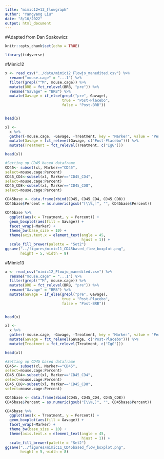 ```yaml
---
title: "mimic12+13_flowgraph"
author: "Yangyang Liu"
date: "8/16/2022"
output: html_document
---
```

#Adapted from Dan Spakowicz

```r
knitr::opts_chunk$set(echo = TRUE)

library(tidyverse)
```


#Mimic12
```r

x <- read_csv("../data/mimic12_Flowjo_manedited.csv") %>%
  rename("mouse.cage" = "...1") %>%
  filter(grepl("^M", mouse.cage)) %>%
  mutate(BRB = fct_relevel(BRB, "pre")) %>%
  rename("Gavage" = "BRB") %>%
  mutate(Gavage = if_else(grepl("pre", Gavage),
                          true = "Post-Placebo",
                          false = "Post-BRB"))
  

head(x)
```

```r
xl <- 
  x %>%
  gather(-mouse.cage, -Gavage, -Treatment, key = "Marker", value = "Percent") %>%
  mutate(Gavage = fct_relevel(Gavage, c("Post-Placebo"))) %>%
  mutate(Treatment = fct_relevel(Treatment, c("IgG")))

head(xl)
```

```r
#Setting up CD45 based dataframe
CD45<- subset(xl, Marker=="CD45",
select=mouse.cage:Percent)
CD45_CD4<-subset(xl, Marker=="CD45_CD4",
select=mouse.cage:Percent) 
CD45_CD8<-subset(xl, Marker=="CD45_CD8",
select=mouse.cage:Percent) 

CD45base <- data.frame(rbind(CD45, CD45_CD4, CD45_CD8))
CD45base$Percent = as.numeric(gsub("[\\%,]", "", CD45base$Percent))

```

```r
CD45base %>%
  ggplot(aes(x = Treatment, y = Percent)) +
  geom_boxplot(aes(fill = Gavage)) +
  facet_wrap(~Marker) +
  theme_bw(base_size = 10) +
  theme(axis.text.x = element_text(angle = 45,
                                   hjust = 1)) +
  scale_fill_brewer(palette = "Set2")
ggsave("../figures/mimic11_CD45based_flow_boxplot.png",
       height = 5, width = 8)
```


#Mimic13
```r

x <- read_csv("mimic12_Flowjo_manedited.csv") %>%
  rename("mouse.cage" = "...1") %>%
  filter(grepl("^M", mouse.cage)) %>%
  mutate(BRB = fct_relevel(BRB, "pre")) %>%
  rename("Gavage" = "BRB") %>%
  mutate(Gavage = if_else(grepl("pre", Gavage),
                          true = "Post-Placebo",
                          false = "Post-BRB"))
  

head(x)
```

```r
xl <- 
  x %>%
  gather(-mouse.cage, -Gavage, -Treatment, key = "Marker", value = "Percent") %>%
  mutate(Gavage = fct_relevel(Gavage, c("Post-Placebo"))) %>%
  mutate(Treatment = fct_relevel(Treatment, c("IgG")))

head(xl)
```

```r
#Setting up CD45 based dataframe
CD45<- subset(xl, Marker=="CD45",
select=mouse.cage:Percent)
CD45_CD4<-subset(xl, Marker=="CD45_CD4",
select=mouse.cage:Percent) 
CD45_CD8<-subset(xl, Marker=="CD45_CD8",
select=mouse.cage:Percent) 

CD45base <- data.frame(rbind(CD45, CD45_CD4, CD45_CD8))
CD45base$Percent = as.numeric(gsub("[\\%,]", "", CD45base$Percent))

```

```r
CD45base %>%
  ggplot(aes(x = Treatment, y = Percent)) +
  geom_boxplot(aes(fill = Gavage)) +
  facet_wrap(~Marker) +
  theme_bw(base_size = 10) +
  theme(axis.text.x = element_text(angle = 45,
                                   hjust = 1)) +
  scale_fill_brewer(palette = "Set2")
ggsave("../figures/mimic11_CD45based_flow_boxplot.png",
       height = 5, width = 8)
```
